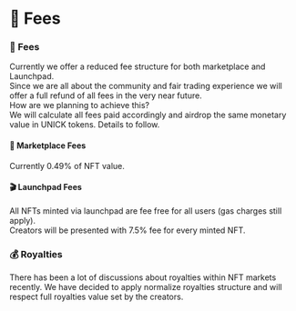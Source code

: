 # 🔰 Fees 

### 💯 Fees 
Currently we offer a reduced fee structure for both marketplace and Launchpad. <br />
Since we are all about the community and fair trading experience we will offer a full refund of all fees in the very near future. <br />
How are we planning to achieve this?<br />
We will calculate all fees paid accordingly and airdrop the same monetary value in UNICK tokens. Details to follow.

#### 👜 Marketplace Fees

Currently 0.49% of NFT value.

#### 🎬 Launchpad Fees

All NFTs minted via launchpad are fee free for all users (gas charges still apply).<br />
Creators will be presented with 7.5% fee for every minted NFT.

### 💰 Royalties

There has been a lot of discussions about royalties within NFT markets recently. 
We have decided to apply normalize royalties structure and will respect full royalties value set by the creators.